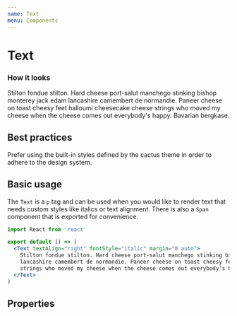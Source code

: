 ```yaml
---
name: Text
menu: Components
---
```



# Text

### How it looks

<Text textAlign="right" fontStyle="italic" margin="0 auto">
  Stilton fondue stilton. Hard cheese port-salut manchego stinking bishop monterey jack edam
  lancashire camembert de normandie. Paneer cheese on toast cheesy feet halloumi cheesecake cheese
  strings who moved my cheese when the cheese comes out everybody's happy. Bavarian bergkase.
</Text>

## Best practices

Prefer using the built-in styles defined by the cactus theme in order to adhere to the design system.

## Basic usage

The `Text` is a `p` tag and can be used when you would like to render text that needs custom styles like italics or text alignment. There is also a `Span` component that is exported for convenience.

```jsx
import React from 'react'

export default () => (
  <Text textAlign="right" fontStyle="italic" margin="0 auto">
    Stilton fondue stilton. Hard cheese port-salut manchego stinking bishop monterey jack edam
    lancashire camembert de normandie. Paneer cheese on toast cheesy feet halloumi cheesecake cheese
    strings who moved my cheese when the cheese comes out everybody's happy. Bavarian bergkase.
  </Text>
)
```

## Properties

<PropsTable of={Text} />
